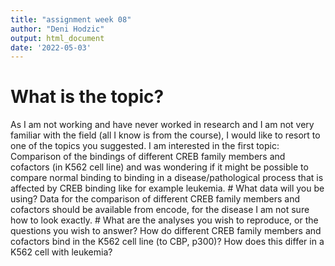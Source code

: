 ---
title: "assignment week 08"
author: "Deni Hodzic"
output: html_document
date: '2022-05-03'
---

# What is the topic?
As I am not working and have never worked in research and I am not very familiar with the field (all I know is from the course), I would like to resort to one of the topics you suggested.
I am interested in the first topic: Comparison of the bindings of different CREB family members and cofactors (in K562 cell line) and was wondering if it might be possible to compare normal binding to binding in a disease/pathological process that is affected by CREB binding like for example leukemia.
# What data will you be using?
Data for the comparison of different CREB family members and cofactors should be available from encode, for the disease I am not sure how to look exactly.
# What are the analyses you wish to reproduce, or the questions you wish to answer?
How do different CREB family members and cofactors bind in the K562 cell line (to CBP, p300)?
How does this differ in a K562 cell with leukemia?